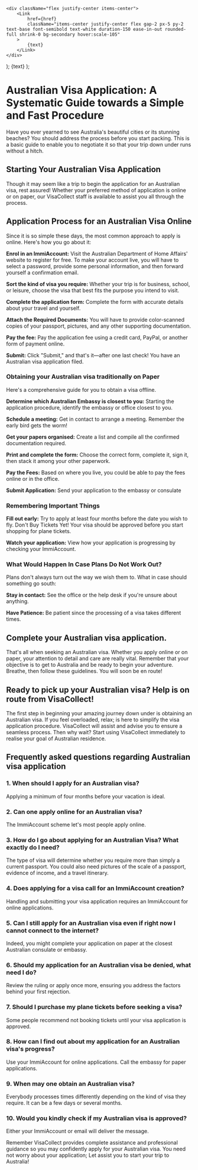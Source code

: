     <div className="flex justify-center items-center">
        <Link
            href={href}
            className="items-center justify-center flex gap-2 px-5 py-2 text-base font-semibold text-white duration-150 ease-in-out rounded-full shrink-0 bg-secondary hover:scale-105"
        >
            {text}
        </Link>
    </div>
);
    <Link
        className="inline-flex items-center justify-center gap-1 text-lg font-semibold text-primary"
        href={href}
    >
        {text}
    </Link>
);

# Australian Visa Application: A Systematic Guide towards a Simple and Fast Procedure

Have you ever yearned to see Australia's beautiful cities or its stunning beaches? You should address the <LinkButton href="/au" text="Australian visa application" /> process before you start packing. This is a basic guide to enable you to negotiate it so that your trip down under runs without a hitch.

## Starting Your Australian Visa Application

Though it may seem like a trip to begin the application for an Australian visa, rest assured! Whether your preferred method of application is online or on paper, our VisaCollect staff is available to assist you all through the process.

## Application Process for an Australian Visa Online

Since it is so simple these days, the most common approach to apply is online. Here's how you go about it:

**Enrol in an ImmiAccount:** Visit the Australian Department of Home Affairs' website to register for free. To make your account live, you will have to select a password, provide some personal information, and then forward yourself a confirmation email.

**Sort the kind of visa you require:** Whether your trip is for business, school, or leisure, choose the visa that best fits the purpose you intend to visit.

**Complete the application form:** Complete the form with accurate details about your travel and yourself.

**Attach the Required Documents:** You will have to provide color-scanned copies of your passport, pictures, and any other supporting documentation.

**Pay the fee:** Pay the application fee using a credit card, PayPal, or another form of payment online.

**Submit:** Click "Submit," and that's it—after one last check! You have an Australian visa application filed.

### **Obtaining your Australian visa traditionally on Paper**

Here's a comprehensive guide for you to obtain a visa offline.

**Determine which Australian Embassy is closest to you:** Starting the application procedure, identify the embassy or office closest to you.

**Schedule a meeting:** Get in contact to arrange a meeting. Remember the early bird gets the worm!

**Get your papers organised:** Create a list and compile all the confirmed documentation required.

**Print and complete the form:** Choose the correct form, complete it, sign it, then stack it among your other paperwork.

**Pay the Fees:** Based on where you live, you could be able to pay the fees online or in the office.

**Submit Application:** Send your application to the embassy or consulate

### **Remembering Important Things**

**Fill out early:** Try to apply at least four months before the date you wish to fly.
Don't Buy Tickets Yet! Your visa should be approved before you start shopping for plane tickets.

**Watch your application:** View how your application is progressing by checking your ImmiAccount.

### What Would Happen In Case Plans Do Not Work Out?

Plans don't always turn out the way we wish them to. What in case should something go south:

**Stay in contact:** See the office or the help desk if you're unsure about anything.

**Have Patience:** Be patient since the processing of a visa takes different times.

## Complete your Australian visa application.

That's all when seeking an Australian visa. Whether you apply online or on paper, your attention to detail and care are really vital. Remember that your objective is to get to Australia and be ready to begin your adventure. Breathe, then follow these guidelines. You will soon be en route!

## Ready to pick up your Australian visa? Help is on route from VisaCollect!

The first step in beginning your amazing journey down under is obtaining an Australian visa. If you feel overloaded, relax; <LinkButton href="/" text="VisaCollect" /> is here to simplify the visa application procedure. VisaCollect will assist and advise you to ensure a seamless process. Then why wait? Start using VisaCollect immediately to realise your goal of Australian residence.

## Frequently asked questions regarding Australian visa application

### 1. When should I apply for an Australian visa?

Applying a minimum of four months before your vacation is ideal.

### 2. Can one apply online for an Australian visa?

The ImmiAccount scheme let's most people apply online.

### 3. How do I go about applying for an Australian Visa? What exactly do I need?

The type of visa will determine whether you require more than simply a current passport. You could also need pictures of the scale of a passport, evidence of income, and a travel itinerary.

### 4. Does applying for a visa call for an ImmiAccount creation?
Handling and submitting your visa application requires an ImmiAccount for online applications.

### 5. Can I still apply for an Australian visa even if right now I cannot connect to the internet?

Indeed, you might complete your application on paper at the closest Australian consulate or embassy.

### 6. Should my application for an Australian visa be denied, what need I do?

Review the ruling or apply once more, ensuring you address the factors behind your first rejection.

### 7. Should I purchase my plane tickets before seeking a visa?

Some people recommend not booking tickets until your visa application is approved.

### 8. How can I find out about my application for an Australian visa's progress?

Use your ImmiAccount for online applications. Call the embassy for paper applications.

### 9. When may one obtain an Australian visa?

Everybody processes times differently depending on the kind of visa they require. It can be a few days or several months.

### 10. Would you kindly check if my Australian visa is approved?
Either your ImmiAccount or email will deliver the message.

Remember VisaCollect provides complete assistance and professional guidance so you may confidently apply for your Australian visa. You need not worry about your application; Let <LinkButton href="/contact-us" text="VisaCollect"/> assist you to start your trip to Australia!